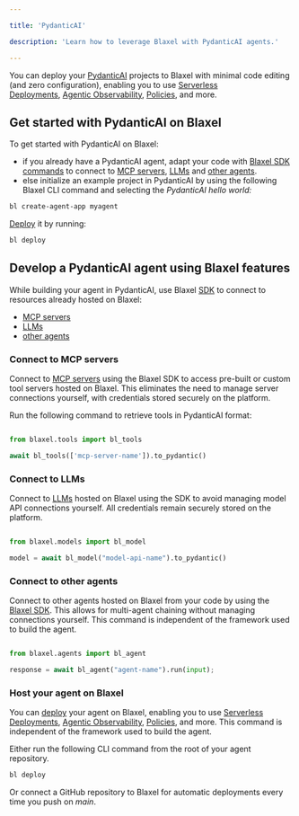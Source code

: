 ```yaml
---

title: 'PydanticAI'

description: 'Learn how to leverage Blaxel with PydanticAI agents.'

---
```


You can deploy your [PydanticAI](https://ai.pydantic.dev/) projects to Blaxel with minimal code editing (and zero configuration), enabling you to use [Serverless Deployments](../Infrastructure/Global-Inference-Network), [Agentic Observability](https://www.notion.so/Traces-18f47e47b1ea80e29594f9fd7e5a117e?pvs=21), [Policies](../Model-Governance/Policies), and more.

## Get started with PydanticAI on Blaxel

To get started with PydanticAI on Blaxel:

- if you already have a PydanticAI agent, adapt your code with [Blaxel SDK commands](../Agents/Develop-an-agent) to connect to [MCP servers](../Functions/Overview), [LLMs](../Models/Overview) and [other agents](../Agents/Overview).
- else initialize an example project in PydanticAI by using the following Blaxel CLI command and selecting the *PydanticAI hello world:*

```bash
bl create-agent-app myagent
```

[Deploy](../Agents/Deploy-an-agent) it by running:

```bash
bl deploy
```

## Develop a PydanticAI agent using Blaxel features

While building your agent in PydanticAI, use Blaxel [SDK](../sdk-reference/introduction) to connect to resources already hosted on Blaxel:

- [MCP servers](../Functions/Overview)
- [LLMs](../Models/Overview)
- [other agents](../Agents/Overview)

### Connect to MCP servers

Connect to [MCP servers](../Functions/Overview) using the Blaxel SDK to access pre-built or custom tool servers hosted on Blaxel. This eliminates the need to manage server connections yourself, with credentials stored securely on the platform.

Run the following command to retrieve tools in PydanticAI format:

<CodeGroup>

```python Python

from blaxel.tools import bl_tools

await bl_tools(['mcp-server-name']).to_pydantic()

```

</CodeGroup>

### Connect to LLMs

Connect to [LLMs](../Models/Overview) hosted on Blaxel using the SDK to avoid managing model API connections yourself. All credentials remain securely stored on the platform.

<CodeGroup>

```python Python

from blaxel.models import bl_model

model = await bl_model("model-api-name").to_pydantic()

```

</CodeGroup>

### Connect to other agents

Connect to other agents hosted on Blaxel from your code by using the [Blaxel SDK](../sdk-reference/introduction). This allows for multi-agent chaining without managing connections yourself. This command is independent of the framework used to build the agent.

<CodeGroup>

```python Python

from blaxel.agents import bl_agent

response = await bl_agent("agent-name").run(input);

```

</CodeGroup>

### Host your agent on Blaxel

You can [deploy](../Agents/Deploy-an-agent) your agent on Blaxel, enabling you to use [Serverless Deployments](../Infrastructure/Global-Inference-Network), [Agentic Observability](../Observability/Overview), [Policies](../Model-Governance/Policies), and more. This command is independent of the framework used to build the agent.

Either run the following CLI command from the root of your agent repository.

```bash
bl deploy
```

Or connect a GitHub repository to Blaxel for automatic deployments every time you push on *main*.